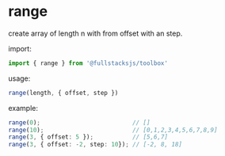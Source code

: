 # range

create array of length n with from offset with an step.

import:
```typescript copy
import { range } from '@fullstacksjs/toolbox'
```

usage:
```typescript copy
range(length, { offset, step })
```

example:
```typescript copy
range(0);                          // []
range(10);                         // [0,1,2,3,4,5,6,7,8,9]
range(3, { offset: 5 });           // [5,6,7]
range(3, { offset: -2, step: 10}); // [-2, 8, 18]
```
